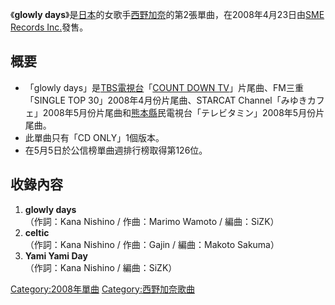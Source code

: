 {{lowercase}}
{{Infobox Single
| Name        = glowly days
| Cover       =
| Artist      = [[西野加奈|西野加奈]]
| Album       = [[LOVE_one.|LOVE one.]]
| A-side      = glowly days
| B-side      = celtic<br/>Yami Yami Day
| Released    = 2008年4月23日
| Recorded    = 
| Genre       = [[J-POP|J-POP]]
| Length      = 
| Label       = [[SME_Records_Inc.|SME Records Inc.]]
| Producer    = 
| Reviews     = 
| Chart position = *週間最高順位第126名（[[Oricon|Oricon]]）
| Certification = 
| Last single  = [[I_(西野加奈單曲)|I]]<br />（2008年）
| This single  = '''glowly days '''<br />（2008年）
| Next single  = [[Style.|Style.]]<br />（2008年）
}}

《'''glowly days'''》是[[日本|日本]]的女歌手[[西野加奈|西野加奈]]的第2張單曲，在2008年4月23日由[[SME_Records_Inc.|SME Records Inc.]]發售。

== 概要 ==
* 「glowly days」是[[TBS電視台|TBS電視台]]「[[COUNT_DOWN_TV|COUNT DOWN TV]]」片尾曲、FM三重「SINGLE TOP 30」2008年4月份片尾曲、STARCAT Channel「みゆきカフェ」2008年5月份片尾曲和[[熊本縣|熊本縣]]民電視台「テレビタミン」2008年5月份片尾曲。
* 此單曲只有「CD ONLY」1個版本。
* 在5月5日於公信榜單曲週排行榜取得第126位。


== 收錄內容 ==
# '''glowly days'''<br/>（作詞：Kana Nishino / 作曲：Marimo Wamoto / 編曲：SiZK）
# '''celtic'''<br/>（作詞：Kana Nishino / 作曲：Gajin / 編曲：Makoto Sakuma）
# '''Yami Yami Day'''<br/>（作詞：Kana Nishino / 編曲：SiZK）


{{西野加奈}}
{{Single-stub}}
{{DEFAULTSORT:Glowly days}}
[[Category:2008年單曲|Category:2008年單曲]]
[[Category:西野加奈歌曲|Category:西野加奈歌曲]]